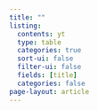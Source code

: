 ```yaml
---
title: ""
listing:
  contents: yt
  type: table
  categories: true
  sort-ui: false
  filter-ui: false
  fields: [title]
  categories: false
page-layout: article
---
```


